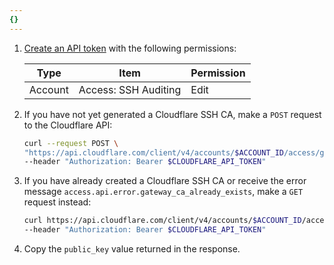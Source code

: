 ```yaml
---
{}
---
```



1. [Create an API token](/fundamentals/api/get-started/create-token/) with the following permissions:

   | Type    | Item                 | Permission |
   | ------- | -------------------- | ---------- |
   | Account | Access: SSH Auditing | Edit       |

2. If you have not yet generated a Cloudflare SSH CA, make a `POST` request to the Cloudflare API:

   ```bash
   curl --request POST \
   "https://api.cloudflare.com/client/v4/accounts/$ACCOUNT_ID/access/gateway_ca" \
   --header "Authorization: Bearer $CLOUDFLARE_API_TOKEN"
   ```

3. If you have already created a Cloudflare SSH CA or receive the error message `access.api.error.gateway_ca_already_exists`, make a `GET` request instead:

   ```bash
   curl https://api.cloudflare.com/client/v4/accounts/$ACCOUNT_ID/access/gateway_ca \
   --header "Authorization: Bearer $CLOUDFLARE_API_TOKEN"
   ```

4. Copy the `public_key` value returned in the response.
